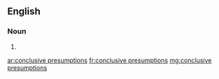 ==English==

===Noun===
{{head|en|head=[[conclusive]] [[presumption]]s}}

# {{plural of|conclusive presumption}}

[[ar:conclusive presumptions]]
[[fr:conclusive presumptions]]
[[mg:conclusive presumptions]]